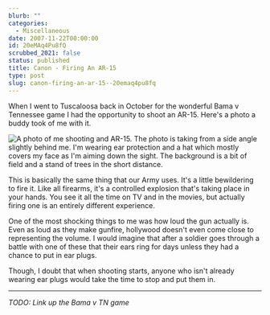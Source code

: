 ```yaml
---
blurb: ""
categories:
  - Miscellaneous
date: 2007-11-22T00:00:00
id: 20eMAq4Pu8fQ
scrubbed_2021: false
status: published
title: Canon - Firing An AR-15
type: post
slug: canon-firing-an-ar-15--20emaq4pu8fq
---
```


When I went to Tuscaloosa back in October for the wonderful Bama v Tennessee game I had the opportunity to shoot an AR-15. Here's a photo a buddy took of me with it.

<Img src="ar_15_sounds_like_a_canon_20071021_0032.jpg" alt="A photo of me shooting and AR-15. The photo is taking from a side angle slightly behind me. I'm wearing ear protection and a hat which mostly covers my face as I'm aiming down the sight. The background is a bit of field and a stand of trees in the short distance." />

This is basically the same thing that our Army uses. It's a little bewildering to fire it. Like all firearms, it's a controlled explosion that's taking place in your hands. You see it all the time on TV and in the movies, but actually firing one is an entirely different experience. 

One of the most shocking things to me was how loud the gun actually is. Even as loud as they make gunfire, hollywood doesn't even come close to representing the volume. I would imagine that after a soldier goes through a battle with one of these that their ears ring for days unless they had a chance to put in ear plugs. 

Though, I doubt that when shooting starts, anyone who isn't already wearing ear plugs would take the time to stop and put them in.

---

_TODO: Link up the Bama v TN game_
